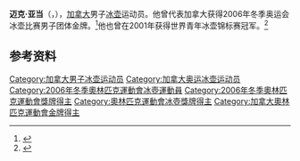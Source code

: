 {{NoteTA|G1=Sports}}
'''迈克·亚当'''（{{lang-en|Mike Adam}}，{{bd|1981年|6月3日||}}），[[加拿大|加拿大]]男子[[冰壶|冰壶]]运动员。他曾代表加拿大获得2006年冬季奥运会冰壶比赛男子团体金牌。<ref>{{Cite web|title=Mike ADAM|url=https://www.olympic.org/mike-adam|accessdate=2021-04-10|work=International Olympic Committee}}</ref>他也曾在2001年获得世界青年冰壶锦标赛冠军。<ref>{{cite web|url=https://www.olympedia.org/athletes/110868|title=Mike Adam|work=Olympedia|accessdate=2021-04-10}}</ref>

== 参考资料 ==
{{reflist}}

{{奥林匹克运动会冰壶比赛男子团体冠军}}

{{Authority control}}
{{DEFAULTSORT:Adam, Mike}}
[[Category:加拿大男子冰壶运动员|Category:加拿大男子冰壶运动员]]
[[Category:加拿大奥运冰壶运动员|Category:加拿大奥运冰壶运动员]]
[[Category:2006年冬季奧林匹克運動會冰壺運動員|Category:2006年冬季奧林匹克運動會冰壺運動員]]
[[Category:2006年冬季奧林匹克運動會獎牌得主|Category:2006年冬季奧林匹克運動會獎牌得主]]
[[Category:奧林匹克運動會冰壺獎牌得主|Category:奧林匹克運動會冰壺獎牌得主]]
[[Category:加拿大奧林匹克運動會金牌得主|Category:加拿大奧林匹克運動會金牌得主]]

{{canada-bio-stub}}